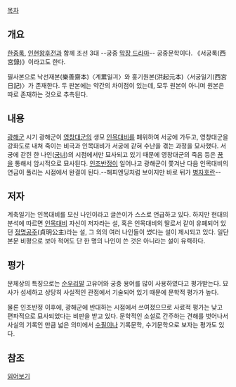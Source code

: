 [[목차]]
== 개요 ==
[[한중록]], [[인현왕후전]]과 함께 조선 3대 --궁중 [[막장 드라마]]-- 궁중문학이다. 《서궁록(西宮錄)》이라고도 한다.

필사본으로 낙선재본(樂善齋本)〈계累일긔〉와 홍기원본(洪起元本)〈서궁일기(西宮日記)〉가 존재한다. 두 판본에는 약간의 차이점이 있는데, 모두 원본이 아니며 원본은 따로 존재하는 것으로 추측된다.

== 내용 ==
[[광해군]] 시기 광해군이 [[영창대군]]의 생모 [[인목대비]]를 폐위하여 서궁에 가두고, 영창대군을 강화도로 내쳐 죽이는 비극과 인목대비가 서궁에 갇혀 수난을 겪는 과정을 묘사했다. 서궁에 갇힌 한 나인([[궁녀]])의 시점에서만 묘사되고 있기 때문에 영창대군의 죽음 등은 [[꿈]]을 통해서 암시적으로 묘사된다. [[인조반정]]이 일어나고 광해군이 쫓겨난 다음 인목대비의 연금이 풀리는 시점에서 완결이 된다.--해피엔딩처럼 보이지만 바로 뒤가 [[병자호란]]--

== 저자 ==
계축일기는 인목대비를 모신 나인이라고 글쓴이가 스스로 언급하고 있다. 하지만 현대의 분석에 따르면 [[인목대비]] 자신이 저자라는 설, 혹은 인목대비의 딸로서 같이 유폐되어 있던 [[정명공주]](貞明公主)라는 설, 그 외의 여러 나인들이 썼다는 설이 제시되고 있다. 일단 본문 비평으로 보아 적어도 단 한 명의 나인이 쓴 것은 아니라는 설이 유력하다.

== 평가 ==
문체상의 특징으로는 [[순우리말]] 고유어와 궁중 용어를 많이 사용하였다고 평가받는다. 묘사가 섬세하고 상당히 사실적인 관점에서 기술되어 있기 때문에 문학적 평가가 높다.

물론 인조반정 이후에, 광해군에 반대하는 시점에서 쓰여졌으므로 사료적 평가는 낮고 편파적으로 묘사되었다는 비판을 받고 있다. 문학적인 소설로 간주하는 견해를 벗어나서 사실의 기록인 만큼 넓은 의미에서 [[수필]]이나 기록문학, 수기문학으로 보자는 평가도 있다.

== 참조 ==
[http://konkuk.ac.kr/~shindh/supil/gyechuk.htm 읽어보기]
